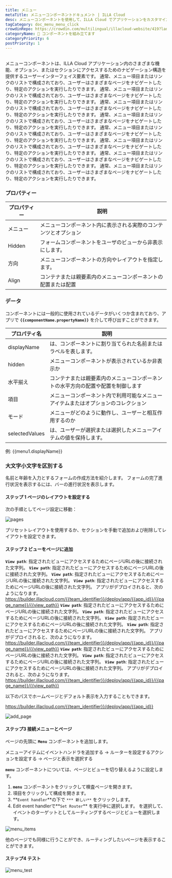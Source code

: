 ```yaml
---
title: メニュー
metaTitle: メニューコンポーネントドキュメント | ILLA Cloud
desc: メニューコンポーネントを使用して、ILLA Cloud でアプリケーションをカスタマイズする方法を学びます。
tagCategory: doc_menu_menu_click
crowdinRepo: https://crowdin.com/multilingual/illacloud-website/419?languages=ja&filter=basic&value=0
categoryName: 🧬 コンポーネントを組み立てます
categoryPriority: 6
postPriority: 1
---
```


## <h2 hidden>メニューとは?</h2>

メニューコンポーネントは、ILLA Cloud アプリケーション内のさまざまな機能、オプション、またはセクションにアクセスするためのナビゲーション構造を提供するユーザーインターフェイス要素です。 通常、メニュー項目またはリンクのリストで構成されており、ユーザーはさまざまなページをナビゲートしたり、特定のアクションを実行したりできます。 通常、メニュー項目またはリンクのリストで構成されており、ユーザーはさまざまなページをナビゲートしたり、特定のアクションを実行したりできます。 通常、メニュー項目またはリンクのリストで構成されており、ユーザーはさまざまなページをナビゲートしたり、特定のアクションを実行したりできます。 通常、メニュー項目またはリンクのリストで構成されており、ユーザーはさまざまなページをナビゲートしたり、特定のアクションを実行したりできます。 通常、メニュー項目またはリンクのリストで構成されており、ユーザーはさまざまなページをナビゲートしたり、特定のアクションを実行したりできます。 通常、メニュー項目またはリンクのリストで構成されており、ユーザーはさまざまなページをナビゲートしたり、特定のアクションを実行したりできます。 通常、メニュー項目またはリンクのリストで構成されており、ユーザーはさまざまなページをナビゲートしたり、特定のアクションを実行したりできます。 通常、メニュー項目またはリンクのリストで構成されており、ユーザーはさまざまなページをナビゲートしたり、特定のアクションを実行したりできます。

### プロパティー

| プロパティー     | 説明                                                                               |
| ---------- | -------------------------------------------------------------------------------- |
| メニュー       | メニューコンポーネント内に表示される実際のコンテンツとオプション                                                 |
| Hidden     | フォームコンポーネントをユーザのビューから非表示にします。                                                    |
| 方向         | メニューコンポーネントの方向やレイアウトを指定します。                                                      |
| Align      | コンテナまたは親要素内のメニューコンポーネントの配置または配置                                                  |

### データ

コンポーネントには一般的に使用されているデータがいくつか含まれており、アプリで **`{{componentName.propertyName}}`** を介して呼び出すことができます。

| プロパティ名          | 説明                                                                                                   |
| --------------- | ---------------------------------------------------------------------------------------------------- |
| displayName     | は、コンポーネントに割り当てられた名前またはラベルを表します。                                                                      |
| hidden          | メニューコンポーネントが表示されているか非表示か                                                                             |
| 水平揃え            | コンテナまたは親要素内のメニューコンポーネントの水平方向の配置や配置を制御します                                                             |
| 項目              | メニューコンポーネント内で利用可能なメニューアイテムまたはオプションのコレクション                                                            |
| モード             | メニューがどのように動作し、ユーザーと相互作用するのか                                                                          |
| selectedValues  | は、ユーザーが選択または選択したメニューアイテムの値を保持します。                                                                    |

例: {{menu1.displayName}}

### 大文字小文字を区別する

名前と年齢を入力とするフォームの作成方法を紹介します。 フォームの完了進行状況を表示するには、バーの進行状況を表示します。

#### ステップ 1 ページのレイアウトを設定する

次の手順としてページ設定に移動：

![pages](https://cdn.illacloud.com/official-website/img/docs/pages.png)

プリセットレイアウトを使用するか、セクションを手動で追加および削除してレイアウトを設定できます。

#### ステップ 2 ビューをページに追加

**`View path`**: 指定されたビューにアクセスするためにページURLの後に接続された文字列。 **`View path`**: 指定されたビューにアクセスするためにページURLの後に接続された文字列。 **`View path`**: 指定されたビューにアクセスするためにページURLの後に接続された文字列。 **`View path`**: 指定されたビューにアクセスするためにページURLの後に接続された文字列。 アプリがデプロイされると、次のようになります。https://builder.illacloud.com/{{team_identifier}}/deploy/app/{{app_id}}/{{page_name}}/{{view_path}} **`View path`**: 指定されたビューにアクセスするためにページURLの後に接続された文字列。 **`View path`**: 指定されたビューにアクセスするためにページURLの後に接続された文字列。 **`View path`**: 指定されたビューにアクセスするためにページURLの後に接続された文字列。 **`View path`**: 指定されたビューにアクセスするためにページURLの後に接続された文字列。 アプリがデプロイされると、次のようになります。https://builder.illacloud.com/{{team_identifier}}/deploy/app/{{app_id}}/{{page_name}}/{{view_path}} **`View path`**: 指定されたビューにアクセスするためにページURLの後に接続された文字列。 **`View path`**: 指定されたビューにアクセスするためにページURLの後に接続された文字列。 **`View path`**: 指定されたビューにアクセスするためにページURLの後に接続された文字列。 アプリがデプロイされると、次のようになります。https://builder.illacloud.com/{{team_identifier}}/deploy/app/{{app_id}}/{{page_name}}/{{view_path}}

以下のパスでホームページとデフォルト表示を入力することもできます。

https://builder.illacloud.com/{{team_identifier}}/deploy/app/{{app_id}}

![add_page](https://cdn.illacloud.com/official-website/img/docs/add_page.png)

#### ステップ3 接続メニューとページ

ページの先頭に **`Menu`** コンポーネントを追加します。

メニューアイテムにイベントハンドラを追加する → ルーターを設定するアクションを設定する → ページと表示を選択する

**`menu`** コンポーネントについては、ページとビューを切り替えるように設定します。

1.  **`menu`** コンポーネントをクリックして検査ページを開きます。
2.  項目をクリックして構成を開きます。
3.  **`Event handler`**の下で `*** 新しい**` をクリックします。
4.  Edit event handlerで**`Set Router`** を実行中に選択します。 を選択して、イベントのターゲットとしてルーティングするページとビューを選択します。

![menu_items](https://cdn.illacloud.com/official-website/img/docs/menu_items.jpg)

他のページでも同様に行うことができ、ルーティングしたいページを表示することができます。

#### ステップ4 テスト

![menu_test](https://cdn.illacloud.com/official-website/img/docs/menu_test.gif)

